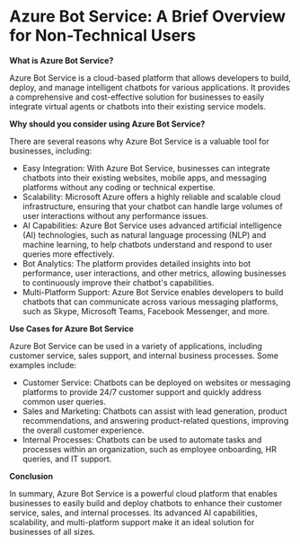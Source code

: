 

# Azure Bot Service: A Brief Overview for Non-Technical Users

**What is Azure Bot Service?**

Azure Bot Service is a cloud-based platform that allows developers to build, deploy, and manage intelligent chatbots for various applications. It provides a comprehensive and cost-effective solution for businesses to easily integrate virtual agents or chatbots into their existing service models.

**Why should you consider using Azure Bot Service?**

There are several reasons why Azure Bot Service is a valuable tool for businesses, including:

- Easy Integration: With Azure Bot Service, businesses can integrate chatbots into their existing websites, mobile apps, and messaging platforms without any coding or technical expertise.
- Scalability: Microsoft Azure offers a highly reliable and scalable cloud infrastructure, ensuring that your chatbot can handle large volumes of user interactions without any performance issues.
- AI Capabilities: Azure Bot Service uses advanced artificial intelligence (AI) technologies, such as natural language processing (NLP) and machine learning, to help chatbots understand and respond to user queries more effectively.
- Bot Analytics: The platform provides detailed insights into bot performance, user interactions, and other metrics, allowing businesses to continuously improve their chatbot's capabilities.
- Multi-Platform Support: Azure Bot Service enables developers to build chatbots that can communicate across various messaging platforms, such as Skype, Microsoft Teams, Facebook Messenger, and more.

**Use Cases for Azure Bot Service**

Azure Bot Service can be used in a variety of applications, including customer service, sales support, and internal business processes. Some examples include:

- Customer Service: Chatbots can be deployed on websites or messaging platforms to provide 24/7 customer support and quickly address common user queries.
- Sales and Marketing: Chatbots can assist with lead generation, product recommendations, and answering product-related questions, improving the overall customer experience.
- Internal Processes: Chatbots can be used to automate tasks and processes within an organization, such as employee onboarding, HR queries, and IT support.

**Conclusion**

In summary, Azure Bot Service is a powerful cloud platform that enables businesses to easily build and deploy chatbots to enhance their customer service, sales, and internal processes. Its advanced AI capabilities, scalability, and multi-platform support make it an ideal solution for businesses of all sizes. 